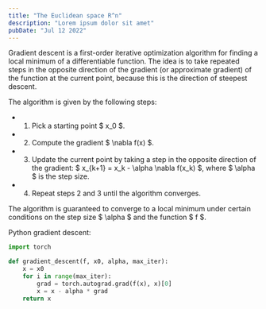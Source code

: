 ```yaml
---
title: "The Euclidean space R^n"
description: "Lorem ipsum dolor sit amet"
pubDate: "Jul 12 2022"
---
```


Gradient descent is a first-order iterative optimization algorithm for finding a local minimum of a differentiable function. The idea is to take repeated steps in the opposite direction of the gradient (or approximate gradient) of the function at the current point, because this is the direction of steepest descent.

The algorithm is given by the following steps:

- 1. Pick a starting point $ x_0 $.
- 2. Compute the gradient $ \nabla f(x) $.
- 3. Update the current point by taking a step in the opposite direction of the gradient: $ x\_{k+1} = x_k - \alpha \nabla f(x_k) $, where $ \alpha $ is the step size.
- 4. Repeat steps 2 and 3 until the algorithm converges.

The algorithm is guaranteed to converge to a local minimum under certain conditions on the step size $ \alpha $ and the function $ f $.

Python gradient descent:

```py
import torch

def gradient_descent(f, x0, alpha, max_iter):
    x = x0
    for i in range(max_iter):
        grad = torch.autograd.grad(f(x), x)[0]
        x = x - alpha * grad
    return x
```
